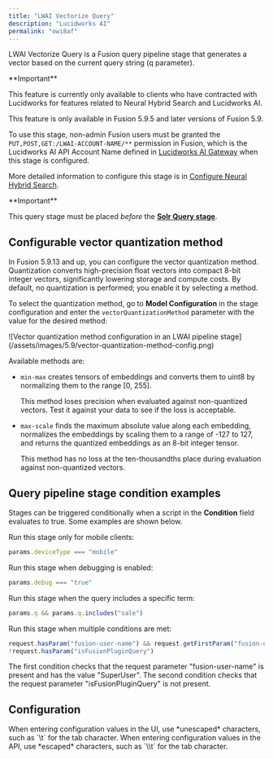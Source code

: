 ```yaml
---
title: "LWAI Vectorize Query"
description: "Lucidworks AI"
permalink: "owi8af"
---
```


LWAI Vectorize Query is a Fusion query pipeline stage that generates a vector based on the current query string (q parameter).

<Tip>
**Important**


This feature is currently only available to clients who have contracted with Lucidworks for features related to Neural Hybrid Search and Lucidworks AI.
</Tip>


<Note>
This feature is only available in Fusion 5.9.5 and later versions of Fusion 5.9.
</Note>

To use this stage, non-admin Fusion users must be granted the `PUT,POST,GET:/LWAI-ACCOUNT-NAME/**` permission in Fusion, which is the Lucidworks AI API Account Name defined in [Lucidworks AI Gateway](/lw-platform/ai/41gdb7/lucidworks-ai-gateway) when this stage is configured.

More detailed information to configure this stage is in [Configure Neural Hybrid Search](/how-to/jk43nv/configure-neural-hybrid-search).

<Tip>
**Important**


This query stage must be placed *before* the [**Solr Query stage**](/fusion/5.9/265/solr-query-stage).
</Tip>

## Configurable vector quantization method

In Fusion 5.9.13 and up, you can configure the vector quantization method.
Quantization converts high-precision float vectors into compact 8-bit integer vectors, significantly lowering storage and compute costs.
By default, no quantization is performed; you enable it by selecting a method.

To select the quantization method, go to **Model Configuration** in the stage configuration and enter the `vectorQuantizationMethod` parameter with the value for the desired method:

<Frame>![Vector quantization method configuration in an LWAI pipeline stage](/assets/images/5.9/vector-quantization-method-config.png)</Frame>

Available methods are:

* `min-max` creates tensors of embeddings and converts them to uint8 by normalizing them to the range [0, 255].

  This method loses precision when evaluated against non-quantized vectors.
  Test it against your data to see if the loss is acceptable.
* `max-scale` finds the maximum absolute value along each embedding, normalizes the embeddings by scaling them to a range of -127 to 127, and returns the quantized embeddings as an 8-bit integer tensor.

  This method has no loss at the ten-thousandths place during evaluation against non-quantized vectors.

## Query pipeline stage condition examples

Stages can be triggered conditionally when a script in the **Condition** field evaluates to true.
Some examples are shown below.

Run this stage only for mobile clients:

```js
params.deviceType === "mobile"
```

Run this stage when debugging is enabled:

```js
params.debug === "true"
```

Run this stage when the query includes a specific term:

```js
params.q && params.q.includes("sale")
```

Run this stage when multiple conditions are met:

```js
request.hasParam("fusion-user-name") && request.getFirstParam("fusion-user-name").equals("SuperUser");
!request.hasParam("isFusionPluginQuery")
```

The first condition checks that the request parameter "fusion-user-name" is present and has the value "SuperUser".
The second condition checks that the request parameter "isFusionPluginQuery" is not present.

## Configuration

<Tip>
When entering configuration values in the UI, use *unescaped* characters, such as `\t` for the tab character. When entering configuration values in the API, use *escaped* characters, such as `\\t` for the tab character.
</Tip>


<SchemaParamFields schema={schema}/>
